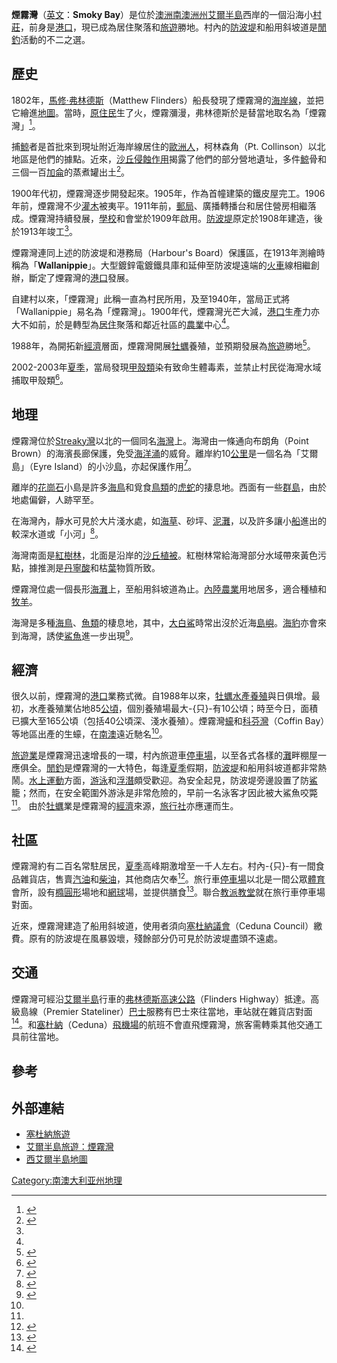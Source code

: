 {{noteTA
|1=zh-cn:悉尼; zh-tw:雪梨; zh-hk:悉尼;
|2=zh-cn:澳大利亚; zh-tw:澳洲; zh-hk:澳洲;
}}
{{Infobox Australian Place | type = town
| name     = 煙霧灣<br />Smoky Bay
| state    = sa
| image    = Smoky Bay Map.png
| caption  = 煙霧灣的位置
| lga      = 塞杜納地區議會
| postcode = 5680
| est      = 1913年
| pop      = 200人
| elevation= 1
| maxtemp  =
| mintemp  =
| rainfall =
| stategov = [[弗林德斯選區|弗林德斯]]
| fedgov   = [[格雷_(澳大利亞國會選區)|格雷]]
| dist1    = 69
| dir1     = 西北
| location1= Streaky灣
}}
'''煙霧灣'''（[[英文|英文]]：'''Smoky Bay'''）是位於[[澳洲|澳洲]][[南澳洲州|南澳洲州]][[艾爾半島|艾爾半島]]西岸的一個沿海小[[村莊|村莊]]，前身是[[港口|港口]]，現已成為居住聚落和[[旅遊|旅遊]]勝地。村內的[[防波堤|防波堤]]和船用斜坡道是[[釣魚|閒釣]]活動的不二之選。

==歷史==
1802年，[[馬修·弗林德斯|馬修·弗林德斯]]（Matthew Flinders）船長發現了煙霧灣的[[海岸線|海岸線]]，並把它繪進[[地圖|地圖]]。當時，[[澳洲原住民|原住民]]生了火，煙霧瀰漫，弗林德斯於是替當地取名為「煙霧灣」<ref>{{cite web |url=http://www.slsa.sa.gov.au/manning/pn/s/s4.htm#smokyB |title=Smoky Bay |accessdate=2007年6月12日 |author= |date= |publisher=State Library of South Australia |language=en |archive-date=2019年3月5日 |archive-url=https://web.archive.org/web/20190305041637/http://www.slsa.sa.gov.au/manning/pn/s/s4.htm#smokyB |dead-url=no }}</ref>。

捕[[鯨|鯨]]者是首批來到現址附近海岸線居住的[[歐洲人|歐洲人]]，柯林森角（Pt. Collinson）以北地區是他們的據點。近來，[[沙丘|沙丘]][[侵蝕作用|侵蝕作用]]揭露了他們的部分營地遺址，多件[[鯨|鯨]]骨和三個一百[[加侖|加侖]]的蒸煮罐出土<ref name="a">{{cite web|url=http://www.cedunatourism.com.au/smoky2.html |title=Smoky Bay |accessdate=2007年6月12日 |author= |date= |publisher=Ceduna Tourism |language=en |deadurl=yes |archiveurl=https://web.archive.org/web/20070831013021/http://www.cedunatourism.com.au/smoky2.html |archivedate=2007年8月31日 }}</ref>。

1900年代初，煙霧灣逐步開發起來。1905年，作為首幢建築的鐵皮屋完工。1906年前，煙霧灣不少[[灌木|灌木]]被夷平。1911年前，[[郵局|郵局]]、廣播轉播台和居住營房相繼落成。煙霧灣持續發展，[[學校|學校]]和會堂於1909年啟用。[[防波堤|防波堤]]原定於1908年建造，後於1913年竣工<ref name = "a"/>。

煙霧灣連同上述的防波堤和港務局（Harbour's Board）保護區，在1913年測繪時稱為「'''Wallanippie'''」。大型鍍鋅電鍍鐵具庫和延伸至防波堤遠端的[[火車|火車]]線相繼創辦，斷定了煙霧灣的[[港口|港口]]發展。

自建村以來，「煙霧灣」此稱一直為村民所用，及至1940年，當局正式將「Wallanippie」易名為「煙霧灣」。1900年代，煙霧灣光芒大減，[[港口|港口]]生產力亦大不如前，於是轉型為[[居住|居住]]聚落和鄰近社區的[[農業|農業]]中心<ref name="a"/>。

1988年，為開拓新[[經濟|經濟]]層面，煙霧灣開展[[牡蠣|牡蠣]]養殖，並預期發展為[[旅遊|旅遊]]勝地<ref name="b">{{cite web |url=http://www.communitywebs.org/CedunaOysterFest/oysterfarms.htm |title=History |accessdate=2007年5月25日 |author= |date=文章日期 |publisher=Oysterfest Site |language=en |deadurl=yes |archiveurl=https://web.archive.org/web/20070912204918/http://www.communitywebs.org/CedunaOysterFest/oysterfarms.htm |archivedate=2007年9月12日 |df= }}</ref>。

2002-2003年[[夏季|夏季]]，當局發現[[甲殼類|甲殼類]]染有致命生體毒素，並禁止村民從海灣水域捕取甲殼類<ref>{{cite web|url=http://www.pir.sa.gov.au/pages/showcase/media/archive/2003/15.12.smokybay.htm:sectID=1934&tempID=1 |title=Smoky Bay Closure |accessdate=2007年6月12日 |author= |date= |publisher=Primary Industries and Resources |language=en |deadurl=yes |archiveurl=https://web.archive.org/web/20060920200745/http://www.pir.sa.gov.au/pages/showcase/media/archive/2003/15.12.smokybay.htm%3AsectID%3D1934%26tempID%3D1 |archivedate=2006年9月20日 }}</ref>。

==地理==
煙霧灣位於[[Streaky_Bay|Streaky灣]]以北的一個同名[[海灣|海灣]]上。海灣由一條通向布朗角（Point Brown）的海濱長廊保護，免受[[海洋|海洋]][[涌|涌]]的威脅。離岸約10[[公里|公里]]是一個名為「艾爾島」（Eyre Island）的小沙[[島|島]]，亦起保護作用<ref>{{cite web|url=http://users.senet.com.au/~gittins/smoky.html |title=Smoky Bay |accessdate=2007年5月25日 |author= |date= |publisher=SA waterways |language=en |deadurl=yes |archiveurl=https://web.archive.org/web/20070706034945/http://users.senet.com.au/~gittins/smoky.html |archivedate=2007年7月6日 }}</ref>。

離岸的[[花崗石|花崗石]]小島是許多[[海鳥|海鳥]]和覓食[[鳥類|鳥類]]的[[虎蛇|虎蛇]]的捿息地。西面有一些[[群島|群島]]，由於地處偏僻，人跡罕至。

在海灣內，靜水可見於大片淺水處，如[[海草|海草]]、砂坪、[[泥灘|泥灘]]，以及許多讓小[[船|船]]進出的較深水道或「小河」<ref>{{cite web|url=http://www.environment.gov.au/coasts/publications/estuaries/smoky.html |title=Smoky Bay |accessdate=2007年5月25日 |author= |date= |publisher=Maps of Estuaries |language=en |deadurl=yes |archiveurl=https://web.archive.org/web/20070929133901/http://www.environment.gov.au/coasts/publications/estuaries/smoky.html |archivedate=2007年9月29日 }}</ref>。

海灣南面是[[紅樹林|紅樹林]]，北面是沿岸的[[沙丘|沙丘]][[植被|植被]]。紅樹林常給海灣部分水域帶來黃色污點，據推測是[[丹寧酸|丹寧酸]]和枯[[葉|葉]]物質所致。

煙霧灣位處一個長形[[海灘|海灘]]上，至船用斜坡道為止。[[內陸|內陸]][[農業|農業]]用地居多，適合種植和[[畜牧|牧]][[羊|羊]]。

海灣是多種[[海鳥|海鳥]]、[[魚|魚類]]的棲息地，其中，[[大白鯊|大白鯊]]時常出沒於近海[[島嶼|島嶼]]。[[海豹|海豹]]亦會來到海灣，誘使[[鯊魚|鯊魚]]進一步出現<ref name = "f">{{cite web |url=http://www.abc.net.au/eyre/stories/s544441.htm |title=Fatal Shark Attack at Smoky Bay |accessdate=2007年5月25日 |author= |date= |publisher=Emma Pedler, ABC |language=en |archive-url=https://web.archive.org/web/20060529212237/http://www.abc.net.au/eyre/stories/s544441.htm |archive-date=2006年5月29日 |dead-url=yes }}</ref>。

==經濟==
很久以前，煙霧灣的[[港口|港口]]業務式微。自1988年以來，[[牡蠣|牡蠣]][[水產養殖|水產養殖]]與日俱增。最初，水產養殖業佔地85[[公頃|公頃]]，個別養殖場最大-{只}-有10公頃；時至今日，面積已擴大至165公頃（包括40公頃深、淺水養殖）。煙霧灣[[蠔|蠔]]和[[科芬灣|科芬灣]]（Coffin Bay）等地區出產的生蠔，在[[南澳州|南澳]]遠近馳名<ref name = "b"/>。

[[旅遊業|旅遊業]]是煙霧灣迅速增長的一環，村內旅遊車[[停車場|停車場]]，以至各式各樣的[[海灘|灘]]畔棚屋一應俱全。[[釣魚|閒釣]]是煙霧灣的一大特色，每逢[[夏季|夏季]]假期，[[防波堤|防波堤]]和船用斜坡道都非常熱鬧。[[水上運動|水上運動]]方面，[[游泳|游泳]]和[[浮潛|浮潛]]頗受歡迎。為安全起見，防波堤旁邊設置了防[[鯊|鯊]]籠；然而，在安全範圍外游泳是非常危險的，早前一名泳客才因此被大鯊魚咬斃<ref name="f"/>。
由於[[牡蠣|牡蠣]]業是煙霧灣的[[經濟|經濟]]來源，[[旅行社|旅行社]]亦應運而生。

==社區==
煙霧灣約有二百名常駐居民，[[夏季|夏季]]高峰期激增至一千人左右。村內-{只}-有一間食品雜貨店，售賣[[汽油|汽油]]和[[柴油|柴油]]，其他商店欠奉<ref>{{cite web |url=http://www.nullarbornet.com.au/towns/smokyBay.html |title=Smoky Bay |accessdate=2007年5月25日 |author= |date= |publisher=Nullabor.net |language=en |archive-date=2002年12月18日 |archive-url=https://web.archive.org/web/20021218165047/http://www.nullarbornet.com.au/towns/smokyBay.html |dead-url=no }}</ref>。旅行車[[停車場|停車場]]以北是一間公眾[[体育运动|體育]]會所，設有[[橢圓形|橢圓形]]場地和[[網球|網球]]場，並提供膳食<ref>{{cite web|url=http://www.ceduna.net/site/page.cfm?u=195 |title=Smoky Bay |accessdate=2007年5月25日 |author= |date= |publisher=DC of Ceduna |language=en |deadurl=yes |archiveurl=https://web.archive.org/web/20070216003256/http://www.ceduna.net/site/page.cfm?u=195 |archivedate=2007年2月16日 }}</ref>。聯合[[教派|教派]][[教堂|教堂]]就在旅行車停車場對面。

近來，煙霧灣建造了船用斜坡道，使用者須向[[塞杜納選區|塞杜納議會]]（Ceduna Council）繳費。原有的防波堤在風暴毀壞，殘餘部分仍可見於防波堤盡頭不遠處。

==交通==
煙霧灣可經沿[[艾爾半島|艾爾半島]]行車的[[弗林德斯高速公路|弗林德斯高速公路]]（Flinders Highway）抵達。高級島線（Premier Stateliner）[[巴士|巴士]]服務有巴士來往當地，車站就在雜貨店對面<ref>{{cite web|url=http://www.premierstateliner.com.au/ttables/ced_adl.html |title=Eyre Peninsula Stateliner Bus Service |accessdate=2007年6月12日 |author= |date= |publisher=Premier Stateliner |language=en |deadurl=yes |archiveurl=https://web.archive.org/web/20061209184930/http://www.premierstateliner.com.au/ttables/ced_adl.html |archivedate=2006年12月9日 }}</ref>。{{le|Streaky灣|Streaky Bay, South Australia}}和[[塞杜納|塞杜納]]（Ceduna）[[飛機場|飛機場]]的航班不會直飛煙霧灣，旅客需轉乘其他交通工具前往當地。

==參考==
{{Reflist|2}}

==外部連結==
*[https://web.archive.org/web/20070831013021/http://www.cedunatourism.com.au/smoky2.html 塞杜納旅遊]{{en}}
*[http://www.tep.com.au/region/smoky_bay.htm 艾爾半島旅遊：煙霧灣] {{Wayback|url=http://www.tep.com.au/region/smoky_bay.htm |date=20070501211958 }}{{en}}
*[http://www.tep.com.au/maps/map7.htm 西艾爾半島地圖] {{Wayback|url=http://www.tep.com.au/maps/map7.htm |date=20070502162207 }}{{en}}
{{coord|32|22|S|133|56|E|region:AU-SA_type:city|display=title}}

[[Category:南澳大利亚州地理|Category:南澳大利亚州地理]]